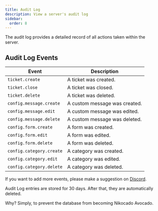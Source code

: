 ```yaml
---
title: Audit Log
description: View a server's audit log
sidebar:
  order: 8
---
```



The audit log provides a detailed record of all actions taken within the server.

## Audit Log Events

| Event                    | Description                   |
| ------------------------ | ----------------------------- |
| `ticket.create`          | A ticket was created.         |
| `ticket.close`           | A ticket was closed.          |
| `ticket.delete`          | A ticket was deleted.         |
| `config.message.create`  | A custom message was created. |
| `config.message.edit`    | A custom message was edited.  |
| `config.message.delete`  | A custom message was deleted. |
| `config.form.create`     | A form was created.           |
| `config.form.edit`       | A form was edited.            |
| `config.form.delete`     | A form was deleted.           |
| `config.category.create` | A category was created.       |
| `config.category.edit`   | A category was edited.        |
| `config.category.delete` | A category was deleted.       |

If you want to add more events, please make a suggestion on [Discord](https://ticketon.app/discord).

<Aside type="note">
  Audit Log entries are stored for 30 days. After that, they are automatically
  deleted.

Why? Simply, to prevent the database from becoming Nikocado Avocado.

</Aside>
